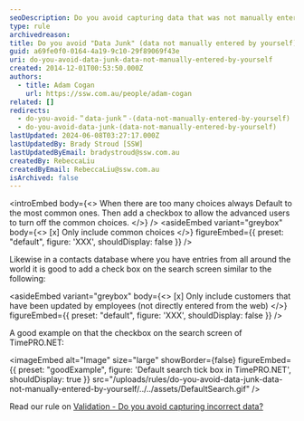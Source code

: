 ```yaml
---
seoDescription: Do you avoid capturing data that was not manually entered by yourself?
type: rule
archivedreason:
title: Do you avoid "Data Junk" (data not manually entered by yourself)?
guid: a69fe0f0-0164-4a19-9c10-29f89069f43e
uri: do-you-avoid-data-junk-data-not-manually-entered-by-yourself
created: 2014-12-01T00:53:50.000Z
authors:
  - title: Adam Cogan
    url: https://ssw.com.au/people/adam-cogan
related: []
redirects:
  - do-you-avoid-＂data-junk＂-(data-not-manually-entered-by-yourself)
  - do-you-avoid-data-junk-(data-not-manually-entered-by-yourself)
lastUpdated: 2024-06-08T03:27:17.000Z
lastUpdatedBy: Brady Stroud [SSW]
lastUpdatedByEmail: bradystroud@ssw.com.au
createdBy: RebeccaLiu
createdByEmail: RebeccaLiu@ssw.com.au
isArchived: false
---
```


<introEmbed
  body={<>
When there are too many choices always Default to the most common ones. Then add a checkbox to allow the advanced users to turn off the common choices.
  </>}
/>
<asideEmbed
  variant="greybox"
  body={<>
    [x] Only include common choices
  </>}
  figureEmbed={{
    preset: "default",
    figure: 'XXX',
    shouldDisplay: false
  }}
/>

Likewise in a contacts database where you have entries from all around the world it is good to add a check box on the search screen similar to the following:

<asideEmbed
  variant="greybox"
  body={<>
    [x] Only include customers that have been updated by employees (not directly entered from the web)
  </>}
  figureEmbed={{
    preset: "default",
    figure: 'XXX',
    shouldDisplay: false
  }}
/>

A good example on that the checkbox on the search screen of TimePRO.NET:

<imageEmbed
  alt="Image"
  size="large"
  showBorder={false}
  figureEmbed={{
    preset: "goodExample",
    figure: 'Default search tick box in TimePRO.NET',
    shouldDisplay: true
  }}
  src="/uploads/rules/do-you-avoid-data-junk-data-not-manually-entered-by-yourself/../../assets/DefaultSearch.gif"
/>

Read our rule on [Validation - Do you avoid capturing incorrect data?](/validation-do-you-avoid-capturing-incorrect-data)
